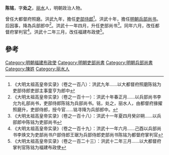 '''陈铭'''，字'''处之'''，[[丽水市|丽水]]人，明朝政治人物。

曾任大都督府照磨。洪武九年，擔任[[吏部侍郎|吏部侍郎]]<ref>《大明太祖高皇帝实录》（卷之一百八）：洪武九年……以大都督府照磨陈铭为吏部侍郎吏部主事童亨为郎中</ref>。洪武十年，擔任[[明朝兵部尚书|明朝兵部尚书]]。后因事，降為兵部郎中<ref>《大明太祖高皇帝实录》（卷之一百十一）：洪武十年春正月……以兵部尚书李允为礼部尚书，吏部侍郎陈铭为兵部尚书。铭，处之，丽水人，由都督府掾擢照磨升，吏部侍郎，授今官……铭寻降为兵部郎中。</ref>。洪武十一年四月，升任吏部尚书<ref> 《大明太祖高皇帝实录》（卷之一百十八）：洪武十一年夏四月癸卯朔……以兵部郎中陈铭为吏部尚书</ref>。同年六月，改任都督府掌判官<ref>《大明太祖高皇帝实录》（卷之一百十九）：洪武十一年六月……己酉以兵部尚书李焕文为吏部尚书户部侍郎王琚为兵部侍郎吏部尚书陈铭为都督府掌判官</ref>。洪武十二年三月，改任福建布政使<ref> 《大明太祖高皇帝实录》（卷之一百二十三）：洪武十二年三月……以大都督府掌判官陈铭为福建布政使</ref>。

==參考==
{{reflist}}
{{明朝人物小作品}}

[[Category:明朝福建布政使|Category:明朝福建布政使]]
[[Category:明朝吏部尚書|Category:明朝吏部尚書]]
[[Category:明朝兵部尚書|Category:明朝兵部尚書]]
[[Category:陳姓|Category:陳姓]]
[[Category:丽水人|Category:丽水人]]
